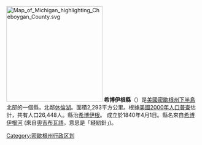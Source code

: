 [[File:Map_of_Michigan_highlighting_Cheboygan_County.svg|250px]]
'''希博伊根縣'''（{{lang-en|Cheboygan County}}）是[[美國|美國]][[密歇根州|密歇根州]][[下半島|下半島]]北部的一個縣，北鄰[[休倫湖|休倫湖]]。面積2,293平方公里。根據[[美國2000年人口普查|美國2000年人口普查]]估計，共有人口26,448人。縣治[[希博伊根_(密歇根州)|希博伊根]]。
成立於1840年4月1日。縣名來自[[希博伊根河|希博伊根河]] (來自[[奧吉布瓦語|奧吉布瓦語]]，意思是「縫紉針」)。
{{Michigan}}
{{Michigan-stub}}
{{DEFAULTSORT:Cheboygan County, Michigan}}
 
[[Category:密歇根州行政区划|Category:密歇根州行政区划]]